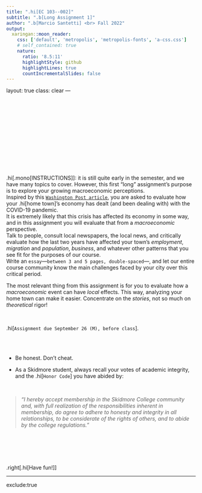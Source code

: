 ```yaml
---
title: ".hi[EC 103--002]"
subtitle: ".b[Long Assignment 1]"
author: ".b[Marcio Santetti] <br> Fall 2022"
output:
  xaringan::moon_reader:
    css: ['default', 'metropolis', 'metropolis-fonts', 'a-css.css']
    # self_contained: true
    nature:
      ratio: '8.5:11'
      highlightStyle: github
      highlightLines: true
      countIncrementalSlides: false
---
```

layout: true
class: clear
---

<br><br><br><br><br><br><br><br><br><br><br>

.hi[.mono[INSTRUCTIONS]]: it is still quite early in the semester, and we have many topics to cover. However, this first "long" assignment's purpose is to explore your growing macroeconomic perceptions. <br>
Inspired by this [`Washington Post article`](https://www.washingtonpost.com/nation/2022/02/03/maine-houlton-chocolate-milk/), you are asked to evaluate how your .hi[home town]'s economy has dealt (and been dealing with) with the COVID-19 pandemic. <br>
It is extremely likely that this crisis has affected its economy in some way, and in this assignment you will evaluate that from a *macroeconomic* perspective. <br>
Talk to people, consult local newspapers, the local news, and critically evaluate how the last two years have affected your town's *employment*, *migration* and *population*, *business*, and whatever other patterns that you see fit for the purposes of our course. <br>
Write an `essay`&mdash;`between 3 and 5 pages, double-spaced`&mdash;, and let our entire course community know the main challenges faced by your city over this critical period.

The most relevant thing from this assignment is for you to evaluate how a *macroeconomic* event can have *local* effects. This way, analyzing your home town can make it easier. Concentrate on the *stories*, not so much on *theoretical* rigor!

<br>

.hi[`Assignment due September 26 (M), before class`].



<br><br>


- Be honest. Don't cheat.

- As a Skidmore student, always recall your votes of academic integrity, and the .hi[`Honor Code`] you have abided by:

<br>


> *"I hereby accept membership in the Skidmore College community and, with full realization of the responsibilities inherent in membership, do agree to adhere to honesty and integrity in all relationships, to be considerate of the rights of others, and to abide by the college regulations."*


<br><br><br><br>


.right[.hi[Have fun!]]







---
exclude:true
